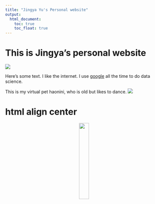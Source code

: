 ```yaml
---
title: "Jingya Yu's Personal website"
output: 
  html_document:
    toc: true
    toc_float: true
---
```


# This is Jingya's personal website

![](https://media.giphy.com/media/drXGoW1iudhKw/giphy.gif)

Here's some text. I like the internet. I use [google](http://www.google.com/) all the time to do data science.

This is my virtual pet haonini, who is old but likes to dance.
![](images/haonini.jpg)

# html align center
<center>
<img src="images/haonini.jpg" style="width:25%">
</center>